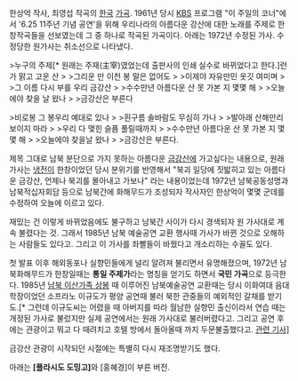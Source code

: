 한상억 작사, 최영섭 작곡의 [[한국]] [[가곡]]. 1961년 당시 [[KBS]] 프로그램 "이 주일의 코너"에서 '6.25 11주년 기념 공연'을 위해 우리나라의 아름다운 강산에 대한 노래를 주제로 한 창작곡들을 선보였는데 그 중 하나로 작곡된 가곡이다. 아래는 1972년 수정된 가사. 수정당한 원가사는 취소선으로 나타냈다.

>누구의 주제[* 원래는 주재(主宰)였었는데 출판사의 인쇄 실수로 바뀌었다고 한다.]런가 맑고 고운 산 
>
>그리운 만 이천 봉 말은 없어도 
>
>이제야 자유만민 옷깃 여미며 
>
>그 이름 다시 부를 우리 금강산 
>
>수수만년 아름다운 산 못 가본 지 몇몇 해 
>
>오늘에야 찾을 날 왔나 
>
>금강산은 부른다 


>비로봉 그 봉우리 예대로 있나 
>
>흰구름 솔바람도 무심히 가나 
>
>발아래 산해만리 보이지 마라 
>
>우리 다 맺힌 슬픔 풀릴때까지 
>
>수수만년 아름다운 산 못 가본 지 몇몇 해 
>
>오늘에야 찾을날 왔나 
>
>금강산은 부른다.

제목 그대로 남북 분단으로 가지 못하는 아름다운 [[금강산]]에 가고싶다는 내용으로, 원래 가사는 [[냉전]]이 한창이었던 당시 분위기를 반영해서 "북괴 일당에 짓밟히고 있는 아름다운 금강산, 언제나 북괴를 몰아내고 가보나" 라는 내용이었는데 1972년 남북공동성명과 남북적십자회담 등으로 남북간에 화해무드가 조성되자 작사자인 한상억이 몇몇 군데를 수정하여 오늘에 이르고 있다. 

재밌는 건 이렇게 바뀌었음에도 불구하고 남북간 사이가 다시 경색되자 원 가사대로 계속 불렸다는 것. 그래서 1985년 남북 예술공연 교환 행사때 가사가 바뀐 것으로 오해하는 사람들도 있다고. 그리고 이 가사를 좌빨들이 바꿨다고 개소리하는 수꼴도 있다.

첫 발표 이후 해외동포나 실향민들에게 널리 알려져 불리면서 유명해졌으며, 1972년 남북화해무드가 한창일때는 '''통일 주제가'''라는 명칭을 얻기도 하면서 '''국민 가곡'''으로 등극한다. 1985년 [[남북 이산가족 상봉]] 때 이루어진 남북예술공연 교환때는 당시 이화여대 음대 학장이었던 소프라노 이규도가 평양 공연때 불러 북한 관중들의 예외적인 갈채를 받기도.[* 그런데 이규도씨는 어렸을 때 아버지를 따라 월남한 실향민 출신이라서 연습 때는 개정된 가사로 불렀지만 실제 공연에서는 원래 가사대로 불러버렸다고. 그리고 공연 후에는 관광이고 뭐고 다 때려치고 호텔 방에서 돌아올때 까지 두문불출했다고. [http://www.newdaily.co.kr/news/article.html?no=42903 관련 기사]] 

금강산 관광이 시작되던 시절에는 특별히 다시 재조명받기도 했다.

아래는 '''[플라시도 도밍고]'''와 [홍혜경]이 부른 버전.
{{{#!html 
<iframe width="420" height="315" src="http://www.youtube.com/embed/V33Ex3-vD54" frameborder="0" allowfullscreen></iframe>
}}}

